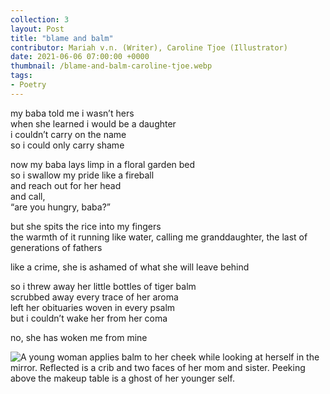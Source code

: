 ---
collection: 3
layout: Post
title: "blame and balm"
contributor: Mariah v.n. (Writer), Caroline Tjoe (Illustrator)
date: 2021-06-06 07:00:00 +0000
thumbnail: /blame-and-balm-caroline-tjoe.webp
tags: 
- Poetry
---
my baba told me i wasn’t hers<br/>
when she learned i would be a daughter<br/>
i couldn’t carry on the name<br/>
so i could only carry shame<br/>

now my baba lays limp in a floral garden bed<br/>
so i swallow my pride like a fireball<br/>
and reach out for her head<br/>
and call,<br/>
“are you hungry, baba?”

but she spits the rice into my fingers<br/>
the warmth of it running like water, calling me granddaughter, the last of generations of fathers

like a crime, she is ashamed of what she will leave behind

so i threw away her little bottles of tiger balm<br/>
scrubbed away every trace of her aroma<br/>
left her obituaries woven in every psalm<br/>
but i couldn’t wake her from her coma

no, she has woken me from mine

<img src="/images/3/blame-and-balm-caroline-tjoe.jpg" 
    alt="A young woman applies balm to her cheek while looking at herself in the mirror. Reflected is a crib and two faces of her mom and sister. Peeking above the makeup table is a ghost of her younger self." 
    class="w450" />